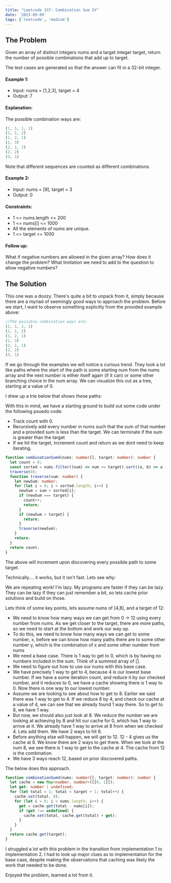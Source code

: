 ```yaml
---
title: "Leetcode 337: Combination Sum IV"
date: '2023-09-09'
tags: ['leetcode', 'medium']
---
```


## The Problem

Given an array of distinct integers nums and a target integer target, return the number of possible combinations that add up to target.

The test cases are generated so that the answer can fit in a 32-bit integer.

#### Example 1:
- Input: nums = [1,2,3], target = 4
- Output: 7
#### Explanation:
The possible combination ways are:
```ts
(1, 1, 1, 1)
(1, 1, 2)
(1, 2, 1)
(1, 3)
(2, 1, 1)
(2, 2)
(3, 1)
```
Note that different sequences are counted as different combinations.

#### Example 2:
- Input: nums = [9], target = 3
- Output: 0
 

#### Constraints:
- 1 \<= nums.length \<= 200
- 1 \<= nums[i] \<= 1000
- All the elements of nums are unique.
- 1 \<= target \<= 1000

#### Follow up: 
What if negative numbers are allowed in the given array? How does it change the problem? What limitation we need to add to the question to allow negative numbers?


## The Solution

This one was a doozy. There's quite a bit to unpack from it, simply because there are a myriad of seemingly good ways to approach the problem. Before we start, I want to observe something explicitly from the provided example above:

```ts
//The possible combination ways are:
(1, 1, 1, 1)
(1, 1, 2)
(1, 2, 1)
(1, 3)
(2, 1, 1)
(2, 2)
(3, 1)
```
If we go through the examples we will notice a curious trend. They look a lot like paths where the start of the path is some starting num from the nums array and the next number is either itself again (if it can) or some other branching choice in the num array. We can visualize this out as a tree, starting at a value of 0.

I drew up a trie below that shows these paths:

<CustomImage src="https://raw.githubusercontent.com/justindanielclark/NextJS13BlogPosts/main/images/CombinationSumIVSum.png" alt="CombinationSumIVSum.png" />

With this in mind, we have a starting ground to build out some code under the following psuedo code:
- Track count with 0.
- Recursively add every number in nums such that the sum of that number and a provided sum is less than the target. We can terminate if the sum is greater than the target 
- If we hit the target, increment count and return as we dont need to keep iterating.

```ts
function combinationSum4(nums: number[], target: number): number {
  let count = 0;
  const sorted = nums.filter((num) => num <= target).sort((a, b) => a - b);
  traverse(0);
  function traverse(sum: number) {
    let newSum: number;
    for (let i = 0; i < sorted.length; i++) {
      newSum = sum + sorted[i];
      if (newSum === target) {
        count++;
        return;
      }
      if (newSum > target) {
        return;
      }
      traverse(newSum);
    }
    return;
  }
  return count;
}
```

The above will increment upon discovering every possible path to some target.

Technically.... it works, but it isn't fast. Lets see why:

<CustomImage src="https://raw.githubusercontent.com/justindanielclark/NextJS13BlogPosts/main/images/CombinationSumIVSum2.png" alt="CombinationSumIVSum2.png" />

We are repeating work! I'm lazy. My programs are faster if they can be lazy. They can be lazy if they can just remember a bit, so lets cache prior solutions and build on those. 

Lets think of some key points, lets assume nums of [4,8], and a target of 12:
- We need to know how many ways we can get from 0 -\> 12 using every number from nums. As we get closer to the target, there are more paths, so we need to start at the bottom and work our way up.
- To do this, we need to know how many ways we can get to some number, x, before we can know how many paths there are to some other number y, which is the combination of x and some other number from nums
- We need a base case. There is 1 way to get to 0, which is by having no numbers included in the sum. Think of a summed array of \[\].
- We need to figure out how to use our nums with this base case. 
- We have precisely 1 way to get to 4, because 4 is our lowest base number. If we have a some iteration count, and reduce it by our checked number, and it reduces to 0, we have a cache showing there is 1 way to 0. Now there is one way to our lowest number. 
- Assume we are looking to see about how to get to 8. Earlier we said there was 1 way to get to 4. If we reduce 8 by 4, and check our cache at a value of 4, we can see that we already found 1 way there. So to get to 8, we have 1 way.
- But now, we should also just look at 8. We reduce the number we are looking at achieving by 8 and hit our cache for 0, which has 1 way to arrive at it. We already have 1 way to arrive at 8 from when we checked 4. Lets add them. We have 2 ways to hit 8.
- Before anything else will happen, we will get to 12. 12 - 4 gives us the cache at 8. We know there are 2 ways to get there. When we look at the num 8, we see there is 1 way to get to the cache at 4. The cache from 12 is the combination.
- We have 3 ways reach 12, based on prior discovered paths.

The below does this approach.

```ts
function combinationSum4(nums: number[], target: number): number {
  let cache = new Map<number, number>([[0, 1]]);
  let get: number | undefined;
  for (let total = 1; total < target + 1; total++) {
    cache.set(total, 0);
    for (let i = 0; i < nums.length; i++) {
      get = cache.get(total - nums[i]);
      if (get !== undefined) {
        cache.set(total, cache.get(total) + get);
      }
    }
  }
  return cache.get(target);
}
```

I struggled a lot with this problem in the transition from implementation 1 to implementation 2. I had to look up major clues as to implementation for the base case, despite making the observations that caching was likely the work that needed to be done.

Enjoyed the problem, learned a lot from it.